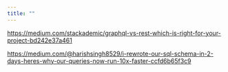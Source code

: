 ```yaml
---
title: ""
---
```


<https://medium.com/stackademic/graphql-vs-rest-which-is-right-for-your-project-bd242e37a461>


<https://medium.com/@harishsingh8529/i-rewrote-our-sql-schema-in-2-days-heres-why-our-queries-now-run-10x-faster-ccfd6b65f3c9>
